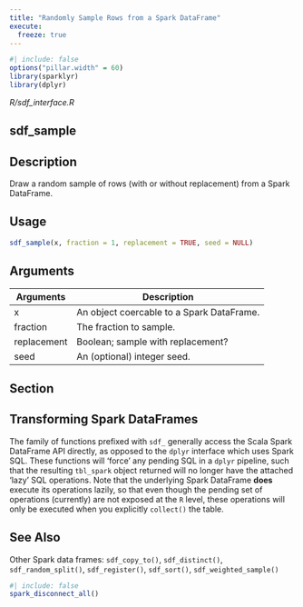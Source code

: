 ```yaml
---
title: "Randomly Sample Rows from a Spark DataFrame"
execute:
  freeze: true
---
```


```r
#| include: false
options("pillar.width" = 60)
library(sparklyr) 
library(dplyr)
```

*R/sdf_interface.R*

## sdf_sample

## Description
Draw a random sample of rows (with or without replacement) from a Spark DataFrame. 


## Usage
```r
sdf_sample(x, fraction = 1, replacement = TRUE, seed = NULL) 
```

## Arguments
|Arguments|Description|
|---|---|
| x | An object coercable to a Spark DataFrame. |
| fraction | The fraction to sample. |
| replacement | Boolean; sample with replacement? |
| seed | An (optional) integer seed. |


## Section

## Transforming Spark DataFrames

The family of functions prefixed with `sdf_` generally access the Scala Spark DataFrame API directly, as opposed to the `dplyr` interface which uses Spark SQL. These functions will 'force' any pending SQL in a `dplyr` pipeline, such that the resulting `tbl_spark` object returned will no longer have the attached 'lazy' SQL operations. Note that the underlying Spark DataFrame **does** execute its operations lazily, so that even though the pending set of operations (currently) are not exposed at the `R` level, these operations will only be executed when you explicitly `collect()` the table. 




## See Also
Other Spark data frames:  `sdf_copy_to()`, `sdf_distinct()`, `sdf_random_split()`, `sdf_register()`, `sdf_sort()`, `sdf_weighted_sample()`


```r
#| include: false
spark_disconnect_all()
```
